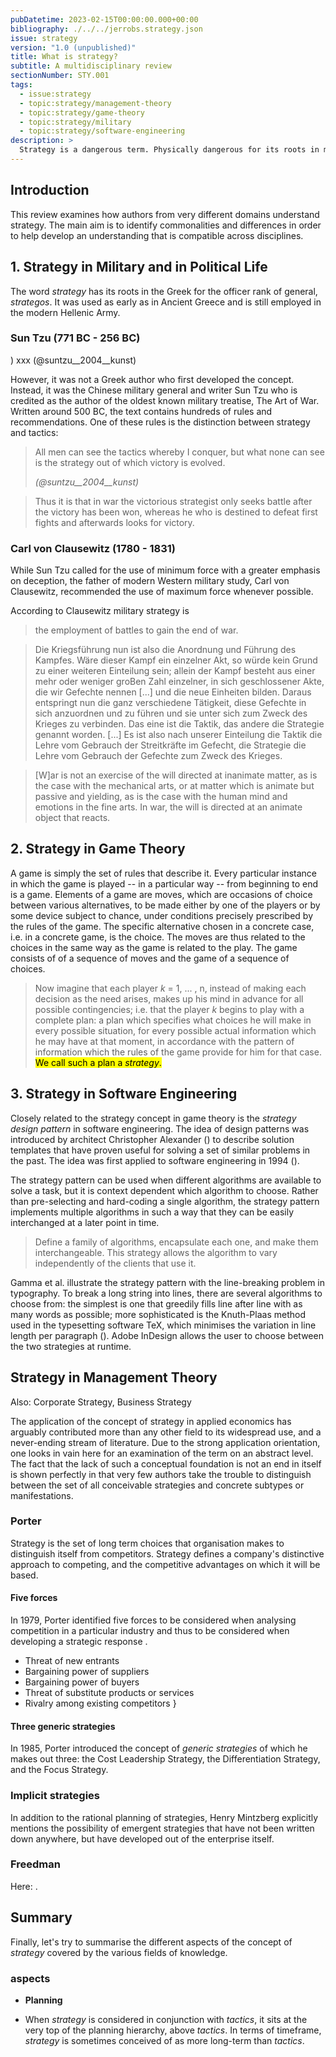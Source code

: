 ```yaml
---
pubDatetime: 2023-02-15T00:00:00.000+00:00
bibliography: ./../../jerrobs.strategy.json
issue: strategy
version: "1.0 (unpublished)"
title: What is strategy?
subtitle: A multidisciplinary review
sectionNumber: STY.001
tags:
  - issue:strategy
  - topic:strategy/management-theory
  - topic:strategy/game-theory
  - topic:strategy/military
  - topic:strategy/software-engineering
description: >
  Strategy is a dangerous term. Physically dangerous for its roots in military planning: Whenever a _strategos_ of the Hellenistic world devised a strategy to handle affairs with you, you damn well better be prepared for a brute force attack. And conceptually dangerous for its multidisciplinary use without acknowledging its multiple meanings. Don't let too many cooks spoil the broth.
---
```



## Introduction

This review examines how authors from very different domains understand strategy. The main aim is to identify commonalities and differences in order to help develop an understanding that is compatible across disciplines.

## 1. Strategy in Military and in Political Life

The word _strategy_ has its roots in the Greek for the officer rank of general, _strategos_. It was used as early as in Ancient Greece and is still employed in the modern Hellenic Army.

### Sun Tzu (771 BC - 256 BC)

)
xxx (@suntzu__2004__kunst)

However, it was not a Greek author who first developed the concept. Instead, it was the Chinese military general and writer Sun Tzu who is credited as the author of the oldest known military treatise, The Art of War. Written around 500 BC, the text contains hundreds of rules and recommendations. One of these rules is the distinction between strategy and tactics:

> All men can see the tactics whereby I conquer, but what none can see is the strategy out of which victory is evolved.
>
> <cite class="md"> (@suntzu__2004__kunst) </cite>

> Thus it is that in war the victorious strategist only seeks battle after the victory has been won, whereas he who is destined to defeat first fights and afterwards looks for victory.
>
> <cite class="md">
>   <BibRef refId="suntzu__2004__kunst" locator="Chapter IV, 15" />
> </cite>

### Carl von Clausewitz (1780 - 1831)

While Sun Tzu called for the use of minimum force with a greater emphasis on deception, the father of modern Western military study, Carl von Clausewitz, recommended the use of maximum force whenever possible.

According to Clausewitz military strategy is

> the employment of battles to gain the end of war.
>
> <cite class="md">
>   <BibRef refId="clausewitz__1832__vom" locator="" />
> </cite>

> Die Kriegsführung nun ist also die Anordnung und Führung des Kampfes. Wäre dieser Kampf ein einzelner Akt, so würde kein Grund zu einer weiteren Einteilung sein; allein der Kampf besteht aus einer mehr oder weniger groBen Zahl einzelner, in sich geschlossener Akte, die wir Gefechte nennen [...] und die neue Einheiten bilden. Daraus entspringt nun die ganz verschiedene Tätigkeit, diese Gefechte in sich anzuordnen und zu führen und sie unter sich zum Zweck des Krieges zu verbinden. Das eine ist die Taktik, das andere die Strategie genannt worden. [...] Es ist also nach unserer Einteilung die Taktik die Lehre vom Gebrauch der Streitkräfte im Gefecht, die Strategie die Lehre vom Gebrauch der Gefechte zum Zweck des Krieges.
>
> <cite class="md">
>   <BibRef
>     refId="clausewitz__1832__vom"
>     locator="Zweites Buch, Erstes Kapitel"
>   />
> </cite>

> [W]ar is not an exercise of the will directed at inanimate matter, as is the case with the mechanical arts, or at matter which is animate but passive and yielding, as is the case with the human mind and emotions in the fine arts. In war, the will is directed at an animate object that reacts.
>
> <cite class="md">
>   <BibRef
>     refId="clausewitz__1832__vom"
>     locator="Zweites Buch, Erstes Kapitel"
>   />
> </cite>

## 2. Strategy in Game Theory

A game is simply the set of rules that describe it. Every particular instance in which the game is played -- in a particular way -- from beginning to end is a game. Elements of a game are moves, which are occasions of choice between various alternatives, to be made either by one of the players or by some device subject to chance, under conditions precisely prescribed by the rules of the game. The specific alternative chosen in a concrete case, i.e. in a concrete game, is the choice. The moves are thus related to the choices in the same way as the game is related to the play. The game consists of
of a sequence of moves and the game of a sequence of choices.

> Now imagine that each player _k_ = 1, ... , n, instead of making each decision as the need arises, makes up his mind in advance for all possible contingencies; i.e. that the player _k_ begins to play with a complete plan: a plan which specifies what choices he will make in every possible situation, for every possible actual information which he may have at that moment, in accordance with the pattern of information which the rules of the game provide for him for that case. <mark>We call such a plan a _strategy_.</mark>
>
> <cite class="md">
>   <BibRef refId="vonneumann_morgenstern__1953__theory" locator="p. 79" />
> </cite>

## 3. Strategy in Software Engineering

Closely related to the strategy concept in game theory is the _strategy design pattern_ in software engineering. The idea of design patterns was introduced by architect Christopher Alexander (<BibRef refId="alexander_ishikawa_etal__1977__pattern" />) to describe solution templates that have proven useful for solving a set of similar problems in the past. The idea was first applied to software engineering in 1994 (<BibRef refId="gamma_helm_etal__1994__design" />).

The strategy pattern can be used when different algorithms are available to solve a task, but it is context dependent which algorithm to choose. Rather than pre-selecting and hard-coding a single algorithm, the strategy pattern implements multiple algorithms in such a way that they can be easily interchanged at a later point in time.

> Define a family of algorithms, encapsulate each one, and make them interchangeable. This strategy allows the algorithm to vary independently of the clients that use it.

Gamma et al. illustrate the strategy pattern with the line-breaking problem in typography. To break a long string into lines, there are several algorithms to choose from: the simplest is one that greedily fills line after line with as many words as possible; more sophisticated is the Knuth-Plaas method used in the typesetting software TeX, which minimises the variation in line length per paragraph (<BibRef refId="knuth_plass__1981__breaking" />). Adobe InDesign allows the user to choose between the two strategies at runtime.

## Strategy in Management Theory

Also: Corporate Strategy, Business Strategy

The application of the concept of strategy in applied economics has arguably contributed more than any other field to its widespread use, and a never-ending stream of literature. Due to the strong application orientation, one looks in vain here for an examination of the term on an abstract level. The fact that the lack of such a conceptual foundation is not an end in itself is shown perfectly in that very few authors take the trouble to distinguish between the set of all conceivable strategies and concrete subtypes or manifestations.

### Porter

Strategy is the set of long term choices that organisation makes to distinguish itself from competitors. Strategy defines a company's distinctive approach to competing, and the competitive advantages on which it will be based.

#### Five forces

In 1979, Porter identified five forces to be considered when analysing competition in a particular industry and thus to be considered when developing a strategic response <BibRef refId="porter__1979__what" /> <BibRef refId="porter__2008__five" />.

- Threat of new entrants
- Bargaining power of suppliers
- Bargaining power of buyers
- Threat of substitute products or services
- Rivalry among existing competitors }

#### Three generic strategies

In 1985, Porter introduced the concept of _generic strategies_ of which he makes out three: the Cost Leadership Strategy, the Differentiation Strategy, and the Focus Strategy. <BibRef refId="porter__1985__competitive" />

### Implicit strategies

In addition to the rational planning of strategies, Henry Mintzberg explicitly mentions the possibility of emergent strategies that have not been written down anywhere, but have developed out of the enterprise itself. <BibRef refId="mintzberg__1978__patterns" />

### Freedman

Here: <BibRef refId="freedman__2013__strategy" />.

## Summary

Finally, let's try to summarise the different aspects of the concept of _strategy_ covered by the various fields of knowledge.

### aspects

- **Planning**

- When _strategy_ is considered in conjunction with _tactics_, it sits at the very top of the planning hierarchy, above _tactics_. In terms of timeframe, _strategy_ is sometimes conceived of as more long-term than _tactics_.

<StrategyAspects />
